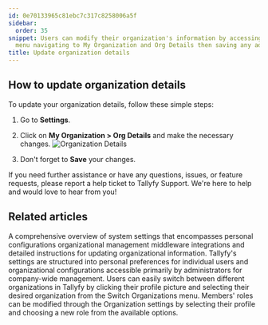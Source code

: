 ```yaml
---
id: 0e70133965c81ebc7c317c8258006a5f
sidebar:
  order: 35
snippet: Users can modify their organization's information by accessing the Settings
  menu navigating to My Organization and Org Details then saving any adjustments made.
title: Update organization details
---
```


## How to update organization details

To update your organization details, follow these simple steps:

1. Go to **Settings**.

2. Click on **My Organization > Org Details** and make the necessary changes.
   ![Organization Details](https://screenshots.tallyfy.com/tallyfy%2Fpro%2Fdesktop-light-change-org-details.png)

3. Don't forget to **Save** your changes.

If you need further assistance or have any questions, issues, or feature requests, please report a help ticket to Tallyfy Support. We're here to help and would love to hear from you!


## Related articles
<CardGrid>
<LinkTitleCard header="<b>Settings > Organization settings</b>" href="/products/pro/settings/org-settings/" > A comprehensive overview of system settings that encompasses personal configurations organizational management middleware integrations and detailed instructions for updating organizational information. </LinkTitleCard>
<LinkTitleCard header="<b>Pro > Settings</b>" href="/products/pro/settings/" > Tallyfy's settings are structured into personal preferences for individual users and organizational configurations accessible primarily by administrators for company-wide management. </LinkTitleCard>
<LinkTitleCard header="<b>Personal Settings > Switch Between Organizations</b>" href="/products/pro/settings/personal-settings/how-can-i-switch-between-organizations-in-tallyfy/" > Users can easily switch between different organizations in Tallyfy by clicking their profile picture and selecting their desired organization from the Switch Organizations menu. </LinkTitleCard>
<LinkTitleCard header="<b>Members > Change the role of a member</b>" href="/products/pro/documenting/members/how-can-i-change-a-members-role-in-tallyfy/" > Members' roles can be modified through the Organization settings by selecting their profile and choosing a new role from the available options. </LinkTitleCard>
</CardGrid>